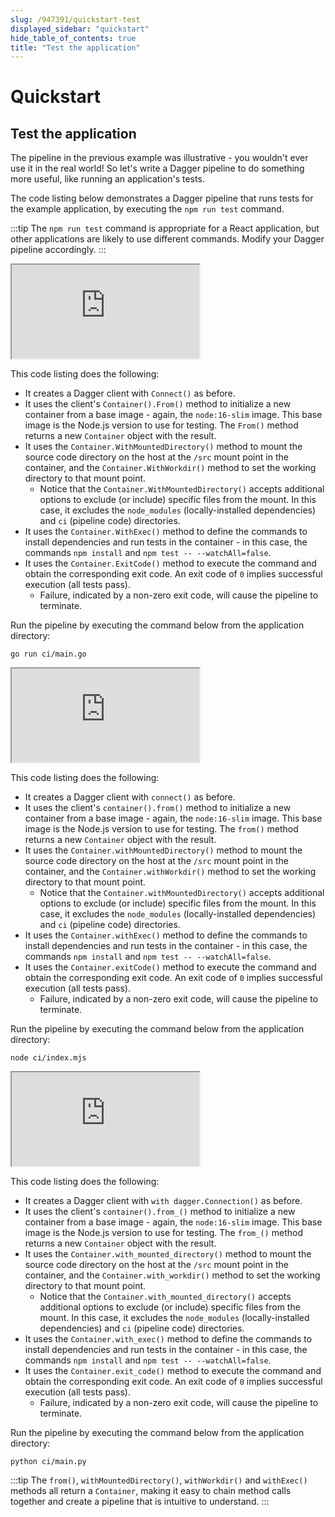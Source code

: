 ```yaml
---
slug: /947391/quickstart-test
displayed_sidebar: "quickstart"
hide_table_of_contents: true
title: "Test the application"
---
```


# Quickstart


## Test the application

The pipeline in the previous example was illustrative - you wouldn't ever use it in the real world! So let's write a Dagger pipeline to do something more useful, like running an application's tests.

The code listing below demonstrates a Dagger pipeline that runs tests for the example application, by executing the `npm run test` command.

:::tip
The `npm run test` command is appropriate for a React application, but other applications are likely to use different commands. Modify your Dagger pipeline accordingly.
:::

<Tabs groupId="language">
<TabItem value="Go">

<iframe class="embed" src="https://play.dagger.cloud/embed/M8NHUR0WTWT"></iframe>

This code listing does the following:

- It creates a Dagger client with `Connect()` as before.
- It uses the client's `Container().From()` method to initialize a new container from a base image - again, the `node:16-slim` image. This base image is the Node.js version to use for testing. The `From()` method returns a new `Container` object with the result.
- It uses the `Container.WithMountedDirectory()` method to mount the source code directory on the host at the `/src` mount point in the container, and the `Container.WithWorkdir()` method to set the working directory to that mount point.
  - Notice that the `Container.WithMountedDirectory()` accepts additional options to exclude (or include) specific files from the mount. In this case, it excludes the `node_modules` (locally-installed dependencies) and `ci` (pipeline code) directories.
- It uses the `Container.WithExec()` method to define the commands to install dependencies and run tests in the container - in this case, the commands `npm install` and `npm test -- --watchAll=false`.
- It uses the `Container.ExitCode()` method to execute the command and obtain the corresponding exit code. An exit code of `0` implies successful execution (all tests pass).
  - Failure, indicated by a non-zero exit code, will cause the pipeline to terminate.

Run the pipeline by executing the command below from the application directory:

```shell
go run ci/main.go
```

</TabItem>
<TabItem value="Node.js">

<iframe class="embed" src="https://play.dagger.cloud/embed/XyDYQWN2edq"></iframe>

This code listing does the following:

- It creates a Dagger client with `connect()` as before.
- It uses the client's `container().from()` method to initialize a new container from a base image - again, the `node:16-slim` image. This base image is the Node.js version to use for testing. The `from()` method returns a new `Container` object with the result.
- It uses the `Container.withMountedDirectory()` method to mount the source code directory on the host at the `/src` mount point in the container, and the `Container.withWorkdir()` method to set the working directory to that mount point.
  - Notice that the `Container.withMountedDirectory()` accepts additional options to exclude (or include) specific files from the mount. In this case, it excludes the `node_modules` (locally-installed dependencies) and `ci` (pipeline code) directories.
- It uses the `Container.withExec()` method to define the commands to install dependencies and run tests in the container - in this case, the commands `npm install` and `npm test -- --watchAll=false`.
- It uses the `Container.exitCode()` method to execute the command and obtain the corresponding exit code. An exit code of `0` implies successful execution (all tests pass).
  - Failure, indicated by a non-zero exit code, will cause the pipeline to terminate.

Run the pipeline by executing the command below from the application directory:

```shell
node ci/index.mjs
```

</TabItem>
<TabItem value="Python">

<iframe class="embed" src="https://play.dagger.cloud/embed/SF9BGtA_py3"></iframe>

This code listing does the following:

- It creates a Dagger client with `with dagger.Connection()` as before.
- It uses the client's `container().from_()` method to initialize a new container from a base image - again, the `node:16-slim` image. This base image is the Node.js version to use for testing. The `from_()` method returns a new `Container` object with the result.
- It uses the `Container.with_mounted_directory()` method to mount the source code directory on the host at the `/src` mount point in the container, and the `Container.with_workdir()` method to set the working directory to that mount point.
  - Notice that the `Container.with_mounted_directory()` accepts additional options to exclude (or include) specific files from the mount. In this case, it excludes the `node_modules` (locally-installed dependencies) and `ci` (pipeline code) directories.
- It uses the `Container.with_exec()` method to define the commands to install dependencies and run tests in the container - in this case, the commands `npm install` and `npm test -- --watchAll=false`.
- It uses the `Container.exit_code()` method to execute the command and obtain the corresponding exit code. An exit code of `0` implies successful execution (all tests pass).
  - Failure, indicated by a non-zero exit code, will cause the pipeline to terminate.

Run the pipeline by executing the command below from the application directory:

```shell
python ci/main.py
```

</TabItem>
</Tabs>

:::tip
The `from()`, `withMountedDirectory()`, `withWorkdir()` and `withExec()` methods all return a `Container`, making it easy to chain method calls together and create a pipeline that is intuitive to understand.
:::
